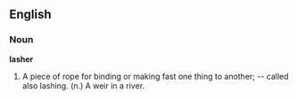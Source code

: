 ==English==

===Noun===

'''lasher'''

#A piece of rope for binding or making fast one thing to another; -- called also lashing.    (n.) A weir in a river.